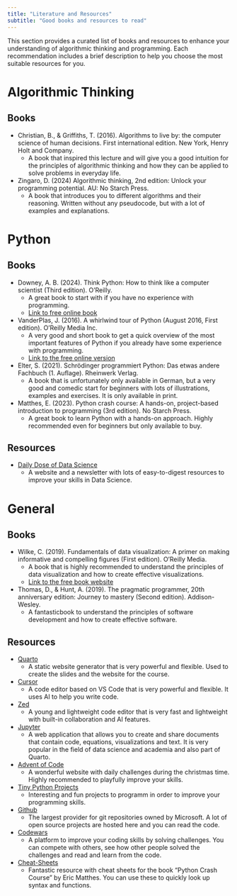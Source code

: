 ```yaml
---
title: "Literature and Resources"
subtitle: "Good books and resources to read"
---
```


This section provides a curated list of books and resources to enhance your understanding of algorithmic thinking and programming. Each recommendation includes a brief description to help you choose the most suitable resources for you.

# Algorithmic Thinking

## Books

- Christian, B., & Griffiths, T. (2016). Algorithms to live by: the computer science of human decisions. First international edition. New York, Henry Holt and Company.
    - A book that inspired this lecture and will give you a good intuition for the principles of algorithmic thinking and how they can be applied to solve problems in everyday life.
- Zingaro, D. (2024) Algorithmic thinking, 2nd edition: Unlock your programming potential. AU: No Starch Press.
    - A book that introduces you to different algorithms and their reasoning. Written without any pseudocode, but with a lot of examples and explanations.

# Python

## Books

- Downey, A. B. (2024). Think Python: How to think like a computer scientist (Third edition). O’Reilly.
    - A great book to start with if you have no experience with programming.
    - [Link to free online book](https://greenteapress.com/wp/think-python-3rd-edition/)

- VanderPlas, J. (2016). A whirlwind tour of Python (August 2016, First edition). O’Reilly Media Inc.
    - A very good and short book to get a quick overview of the most important features of Python if you already have some experience with programming.
    - [Link to the free online version](https://jakevdp.github.io/WhirlwindTourOfPython/)

- Elter, S. (2021). Schrödinger programmiert Python: Das etwas andere Fachbuch (1. Auflage). Rheinwerk Verlag.
    - A book that is unfortunately only available in German, but a very good and comedic start for beginners with lots of illustrations, examples and exercises. It is only available in print.

- Matthes, E. (2023). Python crash course: A hands-on, project-based introduction to programming (3rd edition). No Starch Press.
    - A great book to learn Python with a hands-on approach. Highly recommended even for beginners but only available to buy.

## Resources

- [Daily Dose of Data Science](https://www.dailydoseofds.com)
    - A website and a newsletter with lots of easy-to-digest resources to improve your skills in Data Science.

# General

## Books

- Wilke, C. (2019). Fundamentals of data visualization: A primer on making informative and compelling figures (First edition). O’Reilly Media.
    - A book that is highly recommended to understand the principles of data visualization and how to create effective visualizations.
    - [Link to the free book website](https://clauswilke.com/dataviz/)

- Thomas, D., & Hunt, A. (2019). The pragmatic programmer, 20th anniversary edition: Journey to mastery (Second edition). Addison-Wesley.
    - A fantasticbook to understand the principles of software development and how to create effective software.

## Resources

- [Quarto](https://quarto.org)
    - A static website generator that is very powerful and flexible. Used to create the slides and the website for the course.

- [Cursor](https://cursor.sh)
    - A code editor based on VS Code that is very powerful and flexible. It uses AI to help you write code.

- [Zed](https://zed.dev)
    - A young and lightweight code editor that is very fast and lightweight with built-in collaboration and AI features.

- [Jupyter](https://jupyter.org)
    - A web application that allows you to create and share documents that contain code, equations, visualizations and text. It is very popular in the field of data science and academia and also part of Quarto.

- [Advent of Code](https://adventofcode.com/)
    - A wonderful website with daily challenges during the christmas time. Highly recommended to playfully improve your skills.

- [Tiny Python Projects](http://tinypythonprojects.com)
    - Interesting and fun projects to programm in order to improve your programming skills.

- [Github](https://github.com)
    - The largest provider for git repositories owned by Microsoft. A lot of open source projects are hosted here and you can read the code.

- [Codewars](https://codewars.com)
    - A platform to improve your coding skills by solving challenges. You can compete with others, see how other people solved the challenges and read and learn from the code.

- [Cheat-Sheets](https://ehmatthes.github.io/pcc_3e/cheat_sheets/)
    - Fantastic resource with cheat sheets for the book "Python Crash Course" by Eric Matthes. You can use these to quickly look up syntax and functions.
